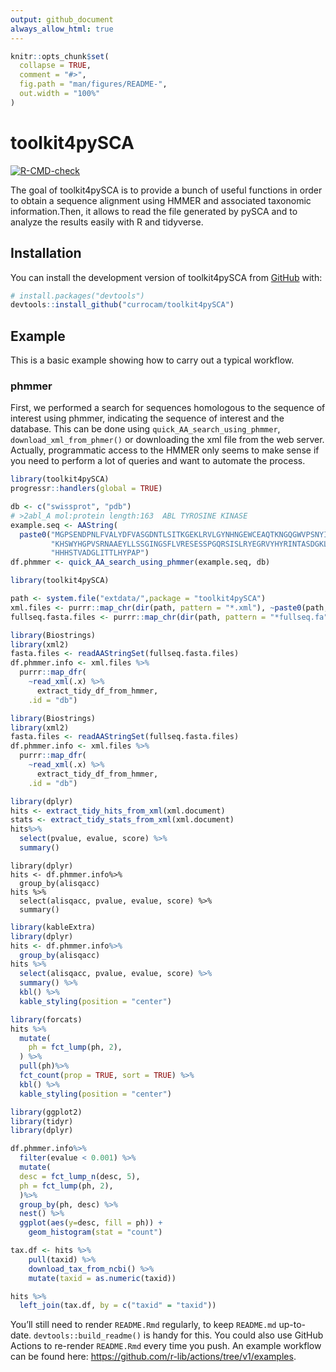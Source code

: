 ```yaml
---
output: github_document
always_allow_html: true
---
```


<!-- README.md is generated from README.Rmd. Please edit that file -->

```r
knitr::opts_chunk$set(
  collapse = TRUE,
  comment = "#>",
  fig.path = "man/figures/README-",
  out.width = "100%"
)
```

# toolkit4pySCA

<!-- badges: start -->
[![R-CMD-check](https://github.com/currocam/toolkit4pySCA/workflows/R-CMD-check/badge.svg)](https://github.com/currocam/toolkit4pySCA/actions)
<!-- badges: end -->

The goal of toolkit4pySCA is to provide a bunch of useful functions in order to obtain a sequence alignment using HMMER and associated taxonomic information.Then, it allows to read the file generated by pySCA and to analyze the results easily with R and tidyverse.

## Installation

You can install the development version of toolkit4pySCA from [GitHub](https://github.com/) with:

``` r
# install.packages("devtools")
devtools::install_github("currocam/toolkit4pySCA")
```

## Example

This is a basic example showing how to carry out a typical workflow. 

### phmmer

First, we performed a search for sequences homologous to the sequence of interest using phmmer, indicating the sequence of interest and the database. This can be done using `quick_AA_search_using_phmmer`, `download_xml_from_phmer()` or downloading the xml file from the web server. Actually, programmatic access to the HMMER only seems to make sense if you need to perform a lot of queries and want to automate the process. 

``` r 
library(toolkit4pySCA)
progressr::handlers(global = TRUE)

db <- c("swissprot", "pdb")
# >2abl_A mol:protein length:163  ABL TYROSINE KINASE
example.seq <- AAString(
  paste0("MGPSENDPNLFVALYDFVASGDNTLSITKGEKLRVLGYNHNGEWCEAQTKNGQGWVPSNYITPVNSLE",
         "KHSWYHGPVSRNAAEYLLSSGINGSFLVRESESSPGQRSISLRYEGRVYHYRINTASDGKLYVSSESRFNTLAELV",
         "HHHSTVADGLITTLHYPAP")
df.phmmer <- quick_AA_search_using_phmmer(example.seq, db)
```

```r
library(toolkit4pySCA)

path <- system.file("extdata/",package = "toolkit4pySCA")
xml.files <- purrr::map_chr(dir(path, pattern = "*.xml"), ~paste0(path, .x))
fullseq.fasta.files <- purrr::map_chr(dir(path, pattern = "*fullseq.fa"), ~paste0(path, .x))
```
``` r
library(Biostrings)
library(xml2)
fasta.files <- readAAStringSet(fullseq.fasta.files)
df.phmmer.info <- xml.files %>%
  purrr::map_dfr(
    ~read_xml(.x) %>%
      extract_tidy_df_from_hmmer,
    .id = "db")
```

```r
library(Biostrings)
library(xml2)
fasta.files <- readAAStringSet(fullseq.fasta.files)
df.phmmer.info <- xml.files %>%
  purrr::map_dfr(
    ~read_xml(.x) %>%
      extract_tidy_df_from_hmmer,
    .id = "db")
```


``` r
library(dplyr)
hits <- extract_tidy_hits_from_xml(xml.document)
stats <- extract_tidy_stats_from_xml(xml.document)
hits%>%
  select(pvalue, evalue, score) %>%
  summary()
```
```
library(dplyr)
hits <- df.phmmer.info%>%
  group_by(alisqacc) 
hits %>%
  select(alisqacc, pvalue, evalue, score) %>%
  summary()
```
```r
library(kableExtra)
library(dplyr)
hits <- df.phmmer.info%>%
  group_by(alisqacc) 
hits %>%
  select(alisqacc, pvalue, evalue, score) %>%
  summary() %>%
  kbl() %>%
  kable_styling(position = "center")
```

```r
library(forcats)
hits %>%
  mutate(
    ph = fct_lump(ph, 2),
  ) %>%
  pull(ph)%>%
  fct_count(prop = TRUE, sort = TRUE) %>%
  kbl() %>%
  kable_styling(position = "center")
```

```r
library(ggplot2)
library(tidyr)
library(dplyr)

df.phmmer.info%>%
  filter(evalue < 0.001) %>%
  mutate(
  desc = fct_lump_n(desc, 5),
  ph = fct_lump(ph, 2),
  )%>%
  group_by(ph, desc) %>%
  nest() %>%
  ggplot(aes(y=desc, fill = ph)) + 
    geom_histogram(stat = "count")
```

```r
tax.df <- hits %>%
    pull(taxid) %>%
    download_tax_from_ncbi() %>%
    mutate(taxid = as.numeric(taxid))

hits %>%
  left_join(tax.df, by = c("taxid" = "taxid"))
```


You'll still need to render `README.Rmd` regularly, to keep `README.md` up-to-date. `devtools::build_readme()` is handy for this. You could also use GitHub Actions to re-render `README.Rmd` every time you push. An example workflow can be found here: <https://github.com/r-lib/actions/tree/v1/examples>.

